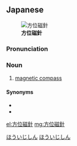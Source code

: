 ==Japanese==
{{ja-kanjitab|ほう|い|じ|しん|yomi=o}}
{{wikipedia|lang=ja}}
[[File:Kompas Sofia.JPG|thumb|'''方位磁針''']]

===Pronunciation===
{{ja-pron|ほういじしん|acc=4|y=o}}

===Noun===
{{ja-noun|ほういじしん}}

# [[magnetic compass]]

====Synonyms====

* {{ja-r|コンパス}}
* {{ja-r|羅%針%盤|ら%しん%ばん}}

[[Category:ja:Military|ほういじしん]]
[[Category:ja:Nautical|ほういじしん]]

[[el:方位磁針]]
[[mg:方位磁針]]